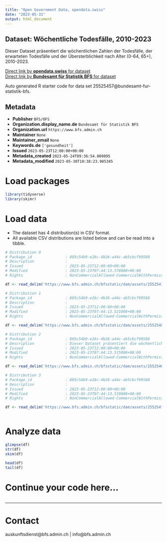 ```yaml
---
title: "Open Government Data, opendata.swiss"
date: "2023-05-31"
output: html_document
---
```


## Dataset: Wöchentliche Todesfälle, 2010-2023

Dieser Dataset präsentiert die wöchentlichen Zahlen der Todesfälle, der erwarteten Todesfälle und der Übersterblichkeit nach Alter (0-64, 65+), 2010-2023.

[Direct link by **opendata.swiss** for dataset](https://opendata.swiss/de/dataset/wochentliche-todesfalle-2010-20231)<br>
[Direct link by **Bundesamt für Statistik BFS** for dataset](https://www.bfs.admin.ch/asset/de/ts-d-14.03.04.03-wr)

Auto generated R starter code for data set 25525457@bundesamt-fur-statistik-bfs.

## Metadata

- **Publisher** `BFS/OFS`
- **Organization.display_name.de** `Bundesamt für Statistik BFS`
- **Organization.url** `https://www.bfs.admin.ch`
- **Maintainer** `None`
- **Maintainer_email** `None`
- **Keywords.de** `['gesundheit']`
- **Issued** `2023-05-23T12:00:00+00:00`
- **Metadata_created** `2023-05-24T09:36:54.809095`
- **Metadata_modified** `2023-05-30T10:38:23.985345`


# Load packages

```r

library(tidyverse)
library(skimr)

```

# Load data

-   The dataset has 4 distribution(s) in CSV format.
-   All available CSV distributions are listed below and can be read into a tibble.

```r

# Distribution 0
# Package_id               : 805c54b9-e26c-4b26-a44c-ab5cbcf99588
# Description              : 
# Issued                   : 2023-05-23T12:00:00+00:00
# Modified                 : 2023-05-23T07:44:13.578000+00:00
# Rights                   : NonCommercialAllowed-CommercialWithPermission-ReferenceRequired

df <- read_delim('https://www.bfs.admin.ch/bfsstatic/dam/assets/25525475/master')

# Distribution 1
# Package_id               : 805c54b9-e26c-4b26-a44c-ab5cbcf99588
# Description              : 
# Issued                   : 2023-05-23T12:00:00+00:00
# Modified                 : 2023-05-23T07:44:13.521000+00:00
# Rights                   : NonCommercialAllowed-CommercialWithPermission-ReferenceRequired

df <- read_delim('https://www.bfs.admin.ch/bfsstatic/dam/assets/25525483/master')

# Distribution 2
# Package_id               : 805c54b9-e26c-4b26-a44c-ab5cbcf99588
# Description              : Dieser Dataset präsentiert die wöchentlichen Zahlen der Todesfälle, der erwarteten Todesfälle und der Übersterblichkeit nach Alter (0-64, 65+), 2010-2023.
# Issued                   : 2023-05-23T12:00:00+00:00
# Modified                 : 2023-05-23T07:44:13.515000+00:00
# Rights                   : NonCommercialAllowed-CommercialWithPermission-ReferenceRequired

df <- read_delim('https://www.bfs.admin.ch/bfsstatic/dam/assets/25525467/master')

# Distribution 3
# Package_id               : 805c54b9-e26c-4b26-a44c-ab5cbcf99588
# Description              : 
# Issued                   : 2023-05-23T12:00:00+00:00
# Modified                 : 2023-05-23T07:44:13.519000+00:00
# Rights                   : NonCommercialAllowed-CommercialWithPermission-ReferenceRequired

df <- read_delim('https://www.bfs.admin.ch/bfsstatic/dam/assets/25525479/master')



```

# Analyze data

```r

glimpse(df)
str(df)
skim(df)

head(df)
tail(df)

```

# Continue your code here...

```r

```

------------------------------------------------------------------------

# Contact

auskunftsdienst@bfs.admin.ch | info@bfs.admin.ch
